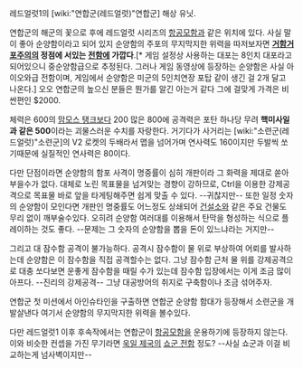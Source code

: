 레드얼럿1의 [wiki:"연합군(레드얼럿)"연합군] 해상 유닛.

연합군의 해군의 꽃으로 후에 레드얼럿 시리즈의 [[항공모함]]과 같은 위치에 있다. 사실 말이 좋아 순양함이라고 되어 있지 순양함의 주포의 무지막지한 위력을 따저보자면 '''[[거함거포주의]]의 정점에 서있는 [[전함]]에 가깝다'''.[* 게임 설정상 사용하는 대포는 8인치 대포라고 되어있으니 중순양함급으로 추정된다. 그러나 게임 동영상에 등장하는 순양함은 사실 아이오와급 전함이며, 게임에서 순양함은 미군의 5인치연장 포탑 같이 생긴 걸 2개 달고 나온다.] 오오 연합군의 높으신 분들은 뭔가를 알긴 아는거 같다 그에 걸맞게 가격은 비싼편인 $2000.

체력은 600의 [[맘모스 탱크]]보다 200 많은 800에 공격력은 포탄 하나당 무려 '''핵미사일과 같은 500'''이라는 괴물스러운 수치를 자랑한다. 거기다가 사거리는 [wiki:"소련군(레드얼럿)"소련군]의 V2 로켓의 두배라서 맵을 넘어가며 연사력도 160이지만 두발씩 쏘기때문에 실질적인 연사력은 80이다. 

다만 단점이라면 순양함의 함포 사격이 명중률이 심히 개판이라 그 화력을 제대로 쏟아부을수가 없다. 대체로 노린 목표물을 넘겨맞는 경향이 강하므로, Ctrl을 이용한 강제공격으로 목표물 바로 앞을 타게팅해주면 쉽게 맞출 수 있다. --귀찮지만-- 또한 일정 숫자의 순양함이 모인다면 개판인 명중률도 어느정도 상쇄되어 [[건설소]]와 같은 주요 건물도 무리 없이 깨부술수있다. 오히려 순양함 여러대를 이용해서 탄막을 형성하는 식으로 플레이하는 것도 좋다. --문제는 그 숫자의 순양함을 뽑을 돈이 있느냐라는 거지만-- 

그리고 대 잠수함 공격이 불가능하다. 공격시 잠수함이 물 위로 부상하여 어뢰를 발사하는데 순양함은 이 잠수함을 직접 공격할수는 없다. 그냥 잠수함 근처 물 위를 강제공격으로 대충 쏘다보면 운좋게 잠수함을 때릴 수가 있는데 잠수함 입장에서는 이게 조금 많이 아프다. --진리의 강제공격-- 그냥 대공방어의 취지로 구축함이나 조금 섞어주자.

연합군 첫 미션에서 아인슈타인을 구출하면 연합군 순양함 함대가 등장해서 소련군을 개발살낸다 여기서 순양함의 무지막지한 위력을 볼수있다. 

다만 레드얼럿1 이후 후속작에서는 연합군이 [[항공모함]]을 운용하기에 등장하지 않는다. 이와 비슷한 컨셉을 가진 무기라면 [[욱일 제국]]의 [[쇼군 전함]] 정도? --사실 쇼군과 이걸 비교하는게 넘사벽이지만-- 

